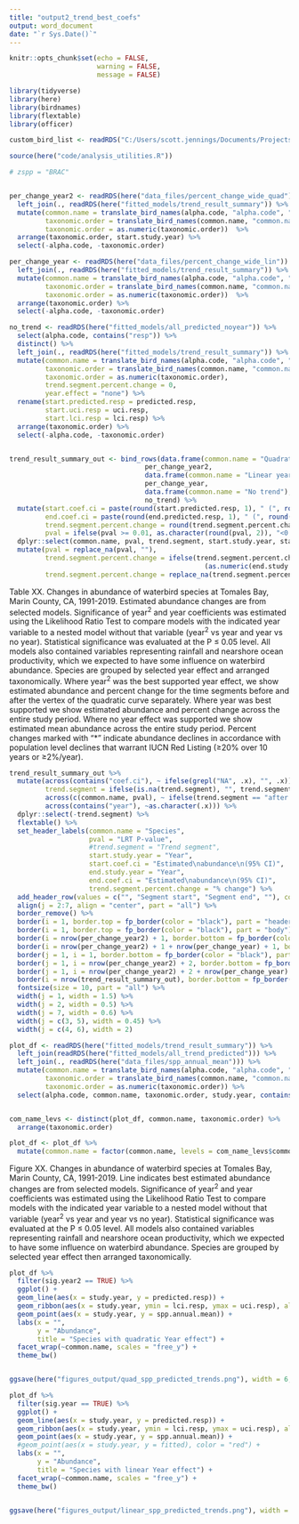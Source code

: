```yaml
---
title: "output2_trend_best_coefs"
output: word_document
date: "`r Sys.Date()`"
---
```



```r
knitr::opts_chunk$set(echo = FALSE,
                      warning = FALSE,
                      message = FALSE)
```

```r
library(tidyverse)
library(here)
library(birdnames)
library(flextable)
library(officer)

custom_bird_list <- readRDS("C:/Users/scott.jennings/Documents/Projects/my_R_general/birdnames_support/data/custom_bird_list")

source(here("code/analysis_utilities.R"))
```

```r

# zspp = "BRAC"


per_change_year2 <- readRDS(here("data_files/percent_change_wide_quad")) %>% 
  left_join(., readRDS(here("fitted_models/trend_result_summary")) %>% dplyr::select(alpha.code, pval)) %>% 
  mutate(common.name = translate_bird_names(alpha.code, "alpha.code", "common.name"),
         taxonomic.order = translate_bird_names(common.name, "common.name", "taxonomic.order"),
         taxonomic.order = as.numeric(taxonomic.order))  %>% 
  arrange(taxonomic.order, start.study.year) %>% 
  select(-alpha.code, -taxonomic.order)

per_change_year <- readRDS(here("data_files/percent_change_wide_lin")) %>% 
  left_join(., readRDS(here("fitted_models/trend_result_summary")) %>% dplyr::select(alpha.code, pval)) %>% 
  mutate(common.name = translate_bird_names(alpha.code, "alpha.code", "common.name"),
         taxonomic.order = translate_bird_names(common.name, "common.name", "taxonomic.order"),
         taxonomic.order = as.numeric(taxonomic.order))  %>% 
  arrange(taxonomic.order) %>% 
  select(-alpha.code, -taxonomic.order)

no_trend <- readRDS(here("fitted_models/all_predicted_noyear")) %>% 
  select(alpha.code, contains("resp")) %>% 
  distinct() %>% 
  left_join(., readRDS(here("fitted_models/trend_result_summary")) %>% dplyr::select(alpha.code, pval)) %>% 
  mutate(common.name = translate_bird_names(alpha.code, "alpha.code", "common.name"),
         taxonomic.order = translate_bird_names(common.name, "common.name", "taxonomic.order"),
         taxonomic.order = as.numeric(taxonomic.order),
         trend.segment.percent.change = 0,
         year.effect = "none") %>% 
  rename(start.predicted.resp = predicted.resp,
         start.uci.resp = uci.resp,
         start.lci.resp = lci.resp) %>% 
  arrange(taxonomic.order) %>% 
  select(-alpha.code, -taxonomic.order)


trend_result_summary_out <- bind_rows(data.frame(common.name = "Quadratic year"),
                                  per_change_year2,
                                  data.frame(common.name = "Linear year"),
                                  per_change_year,
                                  data.frame(common.name = "No trend"),
                                  no_trend) %>% 
  mutate(start.coef.ci = paste(round(start.predicted.resp, 1), " (", round(start.lci.resp, 1), " to ", round(start.uci.resp, 1), ")", sep = ""),
         end.coef.ci = paste(round(end.predicted.resp, 1), " (", round(end.lci.resp, 1), " to ", round(end.uci.resp, 1), ")", sep = ""),
         trend.segment.percent.change = round(trend.segment.percent.change, 1),
         pval = ifelse(pval >= 0.01, as.character(round(pval, 2)), "<0.01")) %>% 
  dplyr::select(common.name, pval, trend.segment, start.study.year, start.coef.ci, end.study.year, end.coef.ci, trend.segment.percent.change) %>% 
  mutate(pval = replace_na(pval, ""),
         trend.segment.percent.change = ifelse(trend.segment.percent.change/(as.numeric(end.study.year) - as.numeric(start.study.year)) < -2 &
                                                 (as.numeric(end.study.year) - as.numeric(start.study.year)) >= 10, paste(trend.segment.percent.change, "*", sep = ""), trend.segment.percent.change),
         trend.segment.percent.change = replace_na(trend.segment.percent.change, ""))
```

Table XX. Changes in abundance of waterbird species at Tomales Bay, Marin County, CA, 1991-2019. Estimated abundance changes are from selected models. Significance of year^2^ and year coefficients was estimated using the Likelihood Ratio Test to compare models with the indicated year variable to a nested model without that variable (year^2^ vs year and year vs no year). Statistical significance was evaluated at the P ≤ 0.05 level. All models also contained variables representing rainfall and nearshore ocean productivity, which we expected to have some influence on waterbird abundance. Species are grouped by selected year effect and arranged taxonomically. Where year^2^ was the best supported year effect, we show estimated abundance and percent change for the time segments before and after the vertex of the quadratic curve separately. Where year was best supported we show estimated abundance and percent change across the entire study period. Where no year effect was supported we show estimated mean abundance across the entire study period. Percent changes marked with "*" indicate abundance declines in accordance with population level declines that warrant IUCN Red Listing (≥20% over 10 years or ≥2%/year).
```r
trend_result_summary_out %>% 
  mutate(across(contains("coef.ci"), ~ ifelse(grepl("NA", .x), "", .x)),
         trend.segment = ifelse(is.na(trend.segment), "", trend.segment),
         across(c(common.name, pval), ~ ifelse(trend.segment == "after.vertex", "", .x)),
         across(contains("year"), ~as.character(.x))) %>% 
  dplyr::select(-trend.segment) %>% 
  flextable() %>% 
  set_header_labels(common.name = "Species",
                    pval = "LRT P-value",
                    #trend.segment = "Trend segment",
                    start.study.year = "Year",
                    start.coef.ci = "Estimated\nabundance\n(95% CI)",
                    end.study.year = "Year",
                    end.coef.ci = "Estimated\nabundance\n(95% CI)",
                    trend.segment.percent.change = "% change") %>% 
  add_header_row(values = c("", "Segment start", "Segment end", ""), colwidths = c(2, 2, 2, 1)) %>% 
  align(j = 2:7, align = "center", part = "all") %>% 
  border_remove() %>% 
  border(i = 1, border.top = fp_border(color = "black"), part = "header") %>% 
  border(i = 1, border.top = fp_border(color = "black"), part = "body") %>% 
  border(i = nrow(per_change_year2) + 1, border.bottom = fp_border(color = "black"), part = "body") %>%
  border(i = nrow(per_change_year2) + 1 + nrow(per_change_year) + 1, border.bottom = fp_border(color = "black"), part = "body") %>% 
  border(j = 1, i = 1, border.bottom = fp_border(color = "black"), part = "body") %>% 
  border(j = 1, i = nrow(per_change_year2) + 2, border.bottom = fp_border(color = "black"), part = "body") %>%
  border(j = 1, i = nrow(per_change_year2) + 2 + nrow(per_change_year) + 1, border.bottom = fp_border(color = "black"), part = "body") %>% 
  border(i = nrow(trend_result_summary_out), border.bottom = fp_border(color = "black"), part = "body") %>% 
  fontsize(size = 10, part = "all") %>% 
  width(j = 1, width = 1.5) %>% 
  width(j = 2, width = 0.5) %>% 
  width(j = 7, width = 0.6) %>%
  width(j = c(3, 5), width = 0.45) %>% 
  width(j = c(4, 6), width = 2)

```


```r
plot_df <- readRDS(here("fitted_models/trend_result_summary")) %>%
  left_join(readRDS(here("fitted_models/all_trend_predicted"))) %>% 
  left_join(., readRDS(here("data_files/spp_annual_mean"))) %>% 
  mutate(common.name = translate_bird_names(alpha.code, "alpha.code", "common.name"),
         taxonomic.order = translate_bird_names(common.name, "common.name", "taxonomic.order"),
         taxonomic.order = as.numeric(taxonomic.order)) %>% 
  select(alpha.code, common.name, taxonomic.order, study.year, contains("resp"), spp.annual.mean, contains("sig"))


com_name_levs <- distinct(plot_df, common.name, taxonomic.order) %>% 
  arrange(taxonomic.order)

plot_df <- plot_df %>% 
  mutate(common.name = factor(common.name, levels = com_name_levs$common.name))

```

Figure XX. Changes in abundance of waterbird species at Tomales Bay, Marin County, CA, 1991-2019. Line indicates best estimated abundance changes are from selected models. Significance of year^2^ and year coefficients was estimated using the Likelihood Ratio Test to compare models with the indicated year variable to a nested model without that variable (year^2^ vs year and year vs no year). Statistical significance was evaluated at the P ≤ 0.05 level. All models also contained variables representing rainfall and nearshore ocean productivity, which we expected to have some influence on waterbird abundance. Species are grouped by selected year effect then arranged taxonomically.
```r


plot_df %>%
  filter(sig.year2 == TRUE) %>% 
  ggplot() +
  geom_line(aes(x = study.year, y = predicted.resp)) +
  geom_ribbon(aes(x = study.year, ymin = lci.resp, ymax = uci.resp), alpha = 0.5) +
  geom_point(aes(x = study.year, y = spp.annual.mean)) +
  labs(x = "",
       y = "Abundance",
       title = "Species with quadratic Year effect") +
  facet_wrap(~common.name, scales = "free_y") +
  theme_bw()


ggsave(here("figures_output/quad_spp_predicted_trends.png"), width = 6, height = 6)


```


```r
plot_df %>% 
  filter(sig.year == TRUE) %>% 
  ggplot() +
  geom_line(aes(x = study.year, y = predicted.resp)) +
  geom_ribbon(aes(x = study.year, ymin = lci.resp, ymax = uci.resp), alpha = 0.5) +
  geom_point(aes(x = study.year, y = spp.annual.mean)) +
  #geom_point(aes(x = study.year, y = fitted), color = "red") +
  labs(x = "",
       y = "Abundance",
       title = "Species with linear Year effect") +
  facet_wrap(~common.name, scales = "free_y") +
  theme_bw()


ggsave(here("figures_output/linear_spp_predicted_trends.png"), width = 9, height = 6)


```
